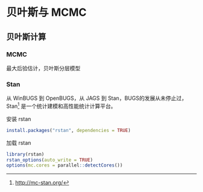 # 贝叶斯与 MCMC {#bayes}

## 贝叶斯计算

### MCMC

最大后验估计，贝叶斯分层模型


### Stan

从 WinBUGS\index{WinBUGS} 到 OpenBUGS\index{OpenBUGS}，从 JAGS\index{JAGS} 到 Stan\index{Stan}，BUGS\index{BUGS}的发展从未停止过，Stan^[<http://mc-stan.org/>] 是一个统计建模和高性能统计计算平台。

安装 rstan

```r
install.packages("rstan", dependencies = TRUE)
```

加载 rstan

```r
library(rstan)
rstan_options(auto_write = TRUE)
options(mc.cores = parallel::detectCores())
```